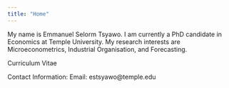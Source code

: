```yaml
---
title: "Home"
---
```


My name is Emmanuel Selorm Tsyawo. I am currently a PhD candidate in Economics at Temple University. My research interests are Microeconometrics, Industrial Organisation, and Forecasting.

Curriculum Vitae

Contact Information:
Email: estsyawo@temple.edu